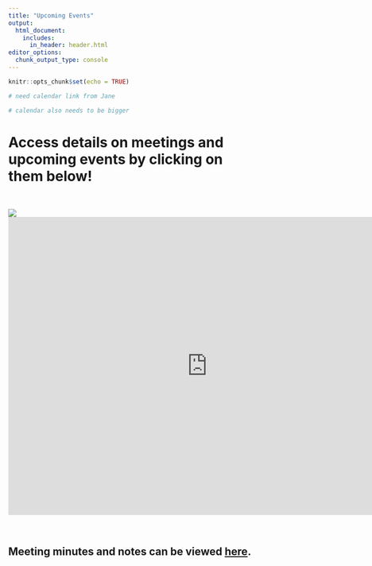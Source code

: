 ```yaml
---
title: "Upcoming Events"
output:
  html_document:
    includes:
      in_header: header.html
editor_options: 
  chunk_output_type: console
---
```


```r
knitr::opts_chunk$set(echo = TRUE)

# need calendar link from Jane

# calendar also needs to be bigger
```

# **Access details on meetings and upcoming events by clicking on them below!**
<br>

<div class="h_iframe">
<img class="ratio" src="http://placehold.it/16x12"/>
<iframe src="https://calendar.google.com/calendar/embed?src=nbarbour%40csumb.edu&ctz=America%2FNew_York" style="border: 0" width="800" height="600" frameborder="0" scrolling="no"></iframe>
</div>

<br>

## Meeting minutes and notes can be viewed [here](link).